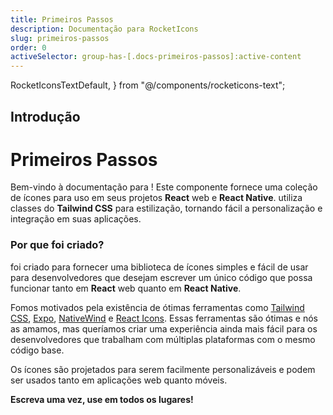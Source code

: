 ```yaml
---
title: Primeiros Passos
description: Documentação para RocketIcons
slug: primeiros-passos
order: 0
activeSelector: group-has-[.docs-primeiros-passos]:active-content
---
```


  RocketIconsTextDefault,
} from "@/components/rocketicons-text";

## Introdução

# Primeiros Passos

Bem-vindo à documentação para <RocketIconsTextDefault />!
Este componente fornece uma coleção de ícones para uso em seus projetos <SiReact className="-mt-1 icon-sky-800" /> **React** web e **React Native**.
<RocketIconsTextDefault /> utiliza classes do **Tailwind CSS** para estilização,
tornando fácil a personalização e integração em suas aplicações.

### Por que foi criado?

<RocketIconsTextDefault /> foi criado para fornecer uma biblioteca de ícones
simples e fácil de usar para desenvolvedores que desejam escrever um único
código que possa funcionar tanto em **React** web quanto em **React Native**.

Fomos motivados pela existência de ótimas
ferramentas como
<SiTailwindcss className="-mt-1" /> [Tailwind CSS](https://tailwindcss.com/),
<SiExpo className="-mt-1" /> [Expo](https://expo.dev/),
<SiReact className="-mt-1 icon-sky-500" /> [NativeWind](https://nativewind.dev) e
<SiReact className="-mt-1 icon-red-800" /> [React Icons](https://react-icons.github.io/react-icons/).
Essas ferramentas são ótimas e nós as amamos, mas queríamos criar uma experiência ainda mais fácil
para os desenvolvedores que trabalham com múltiplas plataformas com o mesmo código base.

Os ícones são projetados para serem facilmente personalizáveis e podem ser usados tanto em aplicações web
quanto móveis.

**Escreva uma vez, use em todos os lugares!**

<Instalacao />

<Configuracao />

<Personalizacao />

<Contribuicao />
